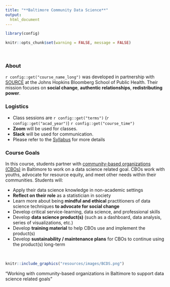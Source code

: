 ```yaml
---
title: "**Baltimore Community Data Science**"
output:
  html_document
---
```


```r
library(config)

knitr::opts_chunk$set(warning = FALSE, message = FALSE)
```

<br>

### **About**

`r config::get("course_name_long")` was developed in partnership with [SOURCE](https://source.jhu.edu/) at the Johns Hopkins Bloomberg School of Public Health. Their mission focuses on **social change**, **authentic relationships**, **redistributing power**.

 
### **Logistics**

- Class sessions are `r config::get("terms")` (`r config::get("acad_year")`) `r config::get("course_time")`
- **Zoom** will be used for classes.
- **Slack** will be used for communication.
- Please refer to the [Syllabus](Syllabus.html) for more details


### **Course Goals**

In this course, students partner with [community-based organizations (CBOs)](https://source.jhu.edu/about/partner-organizations) in Baltimore to work on a data science related goal. CBOs work with youths, advocate for resource equity, and meet other needs within their communities. Students will:

- Apply their data science knowledge in non-academic settings
- **Reflect on their role** as a statistician in society
- Learn more about being **mindful and ethical** practitioners of data science techniques **to advocate for social change**
- Develop critical service-learning, data science, and professional skills
- Develop **data science product(s)** (such as a dashboard, data analysis, series of visualizations, etc.)
- Develop **training material** to help CBOs use and implement the product(s)
- Develop **sustainability / maintenance plans** for CBOs to continue using the product(s) long-term

<br>
```r
knitr::include_graphics("resources/images/BCDS.png")
```
<div class = "center">
"Working with community-based organizations in Baltimore to support data science related goals"  
</div>
